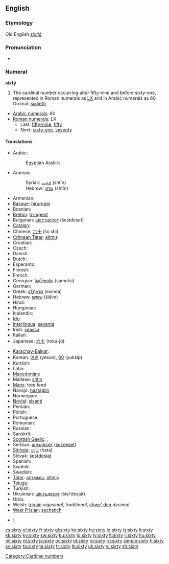 ==English==

===Etymology===
Old English ''[[sixtiġ]]''

===Pronunciation===
* {{audio|en-us-sixty.ogg|Audio (US)}}

===Numeral===
'''sixty'''

# The cardinal number occurring after fifty-nine and before sixty-one, represented in Roman numerals as [[LX]] and in Arabic numerals as 60. Ordinal: [[sixtieth]].
* [[w:Arabic numerals|Arabic numerals]]: 60
* [[w:Roman numerals|Roman numerals]]: LX
** Last: [[fifty-nine]], [[fifty]]
** Next: [[sixty-one]], [[seventy]]

====Translations====
{{trans-top|cardinal number}}
* Arabic: {{t-|ar|ستون|alt=سِتُّونَ|tr=sittuuna}}
*: Egyptian Arabic: {{tø|arz|ستين|tr=sittiin|sc=Arab|xs=Egyptian Arabic}}
* Aramaic:
*: Syriac: [[ܫܬܝܢ]] (shtīn) {{c}}
*: Hebrew: [[שתין]] (shtīn) {{c}}
* Armenian: {{t-|hy|վաթսուն|tr=vat'sun}}
* [[Basque]]: [[hirurogei]]
* Bosnian: {{t-|bs|šezdeset}}
* [[Breton]]: [[tri-ugent]]
* Bulgarian: [[шестдесет]] (šestdeset)
* [[Catalan]]: {{t+|ca|seixanta}}
* Chinese: [[六十]] (liù shí)
* [[Crimean Tatar]]: [[altmış#Crimean Tatar|altmış]]
* Croatian: {{t-|hr|šezdeset|alt=šezdèsēt}}
* Czech: {{t-|cs|šedesát}}
* Danish: {{t+|da|tres}}
* Dutch: {{t+|nl|zestig|f}}
* Esperanto: {{t-|eo|sesdek|xs=Esperanto}}
* Finnish: {{t-|fi|kuusikymmentä}}
* French: {{t+|fr|soixante|m}}
* Georgian: [[სამოთსი]] (samotsi)
* German: {{t+|de|sechzig|f}}
* Greek: [[εξήντα]] (exínda)
* Hebrew: [[שישים|שִׁשִּׁים]] (šiším) {{m|f}}
* Hindi: {{t+|hi|साठ|tr=saaTh|xs=Hindi}}
* Hungarian: {{t+|hu|hatvan}}
* Icelandic: {{t+|is|sextíu}}
* [[Ido]]: {{t+|io|sisadek|xs=Ido}}
* [[Interlingua]]: [[sexanta]]
* Irish: [[seasca]]
* Italian: {{t+|it|sessanta}}
* Japanese: [[六十]] (rokú-jū)
{{trans-mid}}
* [[Karachay-Balkar]]: {{tø|krc|алтмыш|tr=altmış|sc=Cyrl}}
* Korean: [[예순]] (yesun), [[60]] (yuksip)
* Kurdish: {{ku-Arab|[[شه‌ست]]}}
* Latin: {{t-|la|sexaginta}}
* [[Macedonian]]: {{t|mk|шеесет|tr=šéeset}}
* Maltese: [[sittin]]
* [[Manx]]: tree feed
* Navajo: [[hastą́diin]]
* Norwegian: {{t+|no|seksti}}
* [[Novial]]: [[sixanti]]
* Persian: {{t-|fa|شصت|tr=šast|xs=Persian}}
* Polish: {{t+|pl|sześćdziesiąt}}
* Portuguese: {{t+|pt|sessenta}}
* Romanian: {{t+|ro|şaizeci}}
* Russian: {{t+|ru|шестьдесят|tr=šest’desját}}
* Sanskrit: {{unicode|[[ṣaṣṭi]]}}
* [[Scottish Gaelic]]: {{qualifier|old system}} {{t-|gd|trì|xs=Scottish Gaelic}} {{t-|gd|fichead|xs=Scottish Gaelic}}, {{qualifier|new system}} {{t-|gd|seasgad|xs=Scottish Gaelic}}
* Serbian: [[шездесет]] ([[šezdeset]])
* [[Sinhala]]: [[හැට]] (hata)
* Slovak: [[šesťdesiat]]
* Spanish: {{t+|es|sesenta}}
* Swahili: {{t|sw|sitini|xs=Swahili}}
* Swedish: {{t+|sv|sextio}}
* [[Tatar]]: [[алтмыш#Tatar|алтмыш]], [[altmış#Tatar|altmış]]
* [[Telugu]]: {{t|te|అరవై|tr=aravai}}
* Turkish: {{t+|tr|altmış}}
* Ukrainian: [[шiстьдесят]] (šist’desját)
* Urdu: {{t-|ur|ساٹھ|tr=saaTh|xs=Urdu}}
* Welsh: [[trigain]] ''vigesimal, traditional'', [[chwe' deg]] ''decimal''
* [[West Frisian]]: [[sechstich]]
* {{subst:sex}}: {{tø|sex|sex}}
{{trans-bottom}}

[[Category:Cardinal numbers]]

[[cs:sixty]]
[[el:sixty]]
[[fr:sixty]]
[[gl:sixty]]
[[ko:sixty]]
[[hy:sixty]]
[[io:sixty]]
[[is:sixty]]
[[it:sixty]]
[[kk:sixty]]
[[ky:sixty]]
[[sw:sixty]]
[[ku:sixty]]
[[lo:sixty]]
[[lv:sixty]]
[[lt:sixty]]
[[li:sixty]]
[[hu:sixty]]
[[ml:sixty]]
[[nl:sixty]]
[[ja:sixty]]
[[oc:sixty]]
[[pl:sixty]]
[[ro:sixty]]
[[ru:sixty]]
[[simple:sixty]]
[[fi:sixty]]
[[sv:sixty]]
[[ta:sixty]]
[[te:sixty]]
[[tr:sixty]]
[[tk:sixty]]
[[uk:sixty]]
[[vi:sixty]]
[[zh:sixty]]
